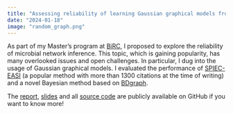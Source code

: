 ```yaml
---
title: "Assessing reliability of learning Gaussian graphical models from microbial abundances"
date: "2024-01-18"
image: "random_graph.png"
---
```


As part of my Master's program at [BiRC](https://birc.au.dk/), I proposed to explore the reliability of microbial network inference. This topic, which is gaining popularity, has many overlooked issues and open challenges. In particular, I dug into the usage of Gaussian graphical models. I evaluated the performance of [SPIEC-EASI](https://journals.plos.org/ploscompbiol/article?id=10.1371/journal.pcbi.1004226) (a popular method with more than 1300 citations at the time of writing) and a novel Bayesian method based on [BDgraph](https://www.jstatsoft.org/article/view/v089i03).

The [report](https://github.com/currocam/microbial-network-inference/blob/main/report/report.pdf), [slides](https://currocam.github.io/microbial-network-inference/#/title-slide) and all [source code](https://github.com/currocam/microbial-network-inference/) are publicly available on GitHub if you want to know more!
